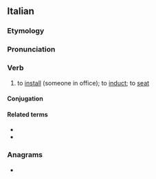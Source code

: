 ==Italian==

===Etymology===
{{confix|it|in|sedia|t2=seat|are}}

===Pronunciation===
{{it-pr|insediàre}}

===Verb===
{{it-verb-old|a/è}}

# {{lb|it|transitive}} to [[install]] (someone in office); to [[induct]]; to [[seat]]

====Conjugation====
{{it-conj-iare|insedi|avere}}

====Related terms====
* {{l|it|insediamento}}
* {{l|it|insediarsi}}

===Anagrams===
* {{anagrams|it|a=adeeiinrs|desinerai|insedierà|reinsedia}}